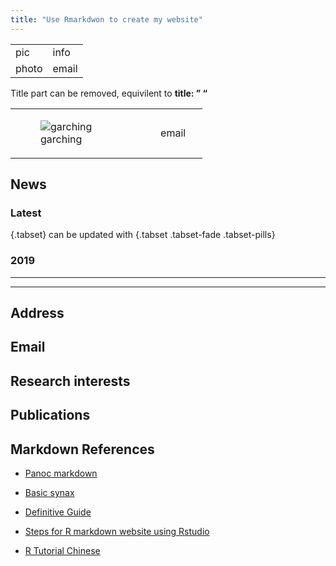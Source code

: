 ```yaml
---
title: "Use Rmarkdwon to create my website"
---
```



------    -------
pic       info
photo     email
------    -------

Title part can be removed, equivilent to **title: " "**

+---------------------------------+---------+
|![garching](images/garching.jpg) |    email|
+---------------------------------+---------+





## **News**  {.tabset} 

### Latest

\{.tabset\} can be updated with \{.tabset .tabset-fade .tabset-pills\}

### 2019

- - -

* * * *

## Address

## Email

## Research interests

## Publications


## Markdown References 

- [Panoc markdown](https://pandoc.org/MANUAL.html#pandocs-markdown)

- [Basic synax](https://www.markdownguide.org/basic-syntax/ "The suggested material")

- [Definitive Guide](https://bookdown.org/yihui/rmarkdown/rmarkdown-site.html)

- [Steps for R markdown website using Rstudio](https://livefreeordichotomize.com/2017/08/08/how-to-make-an-rmarkdown-website/)

- [R Tutorial Chinese](https://www.math.pku.edu.cn/teachers/lidf/docs/Rbook/html/_Rbook/markdown.html)